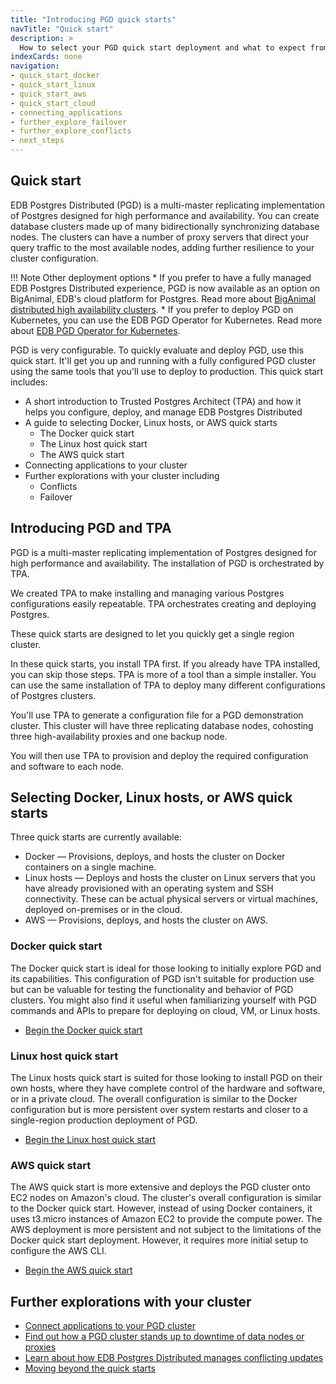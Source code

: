 ```yaml
---
title: "Introducing PGD quick starts"
navTitle: "Quick start"
description: >
  How to select your PGD quick start deployment and what to expect from the experience.
indexCards: none
navigation:
- quick_start_docker
- quick_start_linux
- quick_start_aws
- quick_start_cloud
- connecting_applications
- further_explore_failover
- further_explore_conflicts
- next_steps
---
```


## Quick start

EDB Postgres Distributed (PGD) is a multi-master replicating implementation of Postgres designed for high performance and availability. You can create database clusters made up of many bidirectionally synchronizing database nodes. The clusters can have a number of proxy servers that direct your query traffic to the most available nodes, adding further resilience to your cluster configuration.

!!! Note Other deployment options
    * If you prefer to have a fully managed EDB Postgres Distributed experience, PGD is now available as an option on BigAnimal, EDB's cloud platform for Postgres. Read more about [BigAnimal distributed high availability clusters](/biganimal/latest/overview/02_high_availability/distributed_highavailability/).
    * If you prefer to deploy PGD on Kubernetes, you can use the EDB PGD Operator for Kubernetes. Read more about [EDB PGD Operator for Kubernetes](/postgres_distributed_for_kubernetes/latest/quickstart).

PGD is very configurable. To quickly evaluate and deploy PGD, use this quick start. It'll get you up and running with a fully configured PGD cluster using the same tools that you'll use to deploy to production. This quick start includes:

* A short introduction to Trusted Postgres Architect (TPA) and how it helps you configure, deploy, and manage EDB Postgres Distributed
* A guide to selecting Docker, Linux hosts, or AWS quick starts
  * The Docker quick start
  * The Linux host quick start
  * The AWS quick start
* Connecting applications to your cluster
* Further explorations with your cluster including
  * Conflicts
  * Failover


## Introducing PGD and TPA

PGD is a multi-master replicating implementation of Postgres designed for high performance and availability. The installation of PGD is orchestrated by TPA. 

We created TPA to make installing and managing various Postgres configurations easily repeatable. TPA orchestrates creating and deploying Postgres. 

These quick starts are designed to let you quickly get a single region cluster. 

In these quick starts, you install TPA first. If you already have TPA installed, you can skip those steps. TPA is more of a tool than a simple installer. You can use the same installation of TPA to deploy many different configurations of Postgres clusters.

You'll use TPA to generate a configuration file for a PGD demonstration cluster. This cluster will have three replicating database nodes, cohosting three high-availability proxies and one backup node. 

You will then use TPA to provision and deploy the required configuration and software to each node.

## Selecting Docker, Linux hosts, or AWS quick starts

Three quick starts are currently available:
* Docker &mdash; Provisions, deploys, and hosts the cluster on Docker containers on a single machine. 
* Linux hosts &mdash; Deploys and hosts the cluster on Linux servers that you have already provisioned with an operating system and SSH connectivity. These can be actual physical servers or virtual machines, deployed on-premises or in the cloud. 
* AWS &mdash; Provisions, deploys, and hosts the cluster on AWS. 

### Docker quick start

The Docker quick start is ideal for those looking to initially explore PGD and its capabilities. This configuration of PGD isn't suitable for production use but can be valuable for testing the functionality and behavior of PGD clusters. You might also find it useful when familiarizing yourself with PGD commands and APIs to prepare for deploying on cloud, VM, or Linux hosts. 

* [Begin the Docker quick start](quick_start_docker)

### Linux host quick start

The Linux hosts quick start is suited for those looking to install PGD on their own hosts, where they have complete control of the hardware and software, or in a private cloud. The overall configuration is similar to the Docker configuration but is more persistent over system restarts and closer to a single-region production deployment of PGD.

* [Begin the Linux host quick start](quick_start_linux)

### AWS quick start

The AWS quick start is more extensive and deploys the PGD cluster onto EC2 nodes on Amazon's cloud. The cluster's overall configuration is similar to the Docker quick start. However, instead of using Docker containers, it uses t3.micro instances of Amazon EC2 to provide the compute power. The AWS deployment is more persistent and not subject to the limitations of the Docker quick start deployment. However, it requires more initial setup to configure the AWS CLI.

* [Begin the AWS quick start](quick_start_aws)

## Further explorations with your cluster

* [Connect applications to your PGD cluster](connecting_applications/)
* [Find out how a PGD cluster stands up to downtime of data nodes or proxies](further_explore_failover/)
* [Learn about how EDB Postgres Distributed manages conflicting updates](further_explore_conflicts/)
* [Moving beyond the quick starts](next_steps/)

